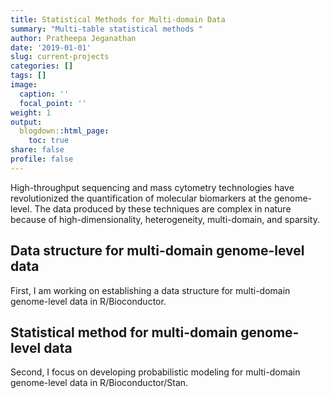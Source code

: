 ```yaml
---
title: Statistical Methods for Multi-domain Data
summary: "Multi-table statistical methods "
author: Pratheepa Jeganathan
date: '2019-01-01'
slug: current-projects
categories: []
tags: []
image:
  caption: ''
  focal_point: ''
weight: 1
output:
  blogdown::html_page:
    toc: true
share: false
profile: false
---
```



High-throughput sequencing and mass cytometry technologies have revolutionized the quantification of molecular biomarkers at the genome-level. The data produced by these techniques are complex in nature because of high-dimensionality, heterogeneity, multi-domain, and sparsity.

##  Data structure for multi-domain genome-level data

First, I am working on establishing a data structure for multi-domain genome-level data in R/Bioconductor. 

##  Statistical method for multi-domain genome-level data

Second, I focus on developing probabilistic modeling for multi-domain genome-level data in R/Bioconductor/Stan.
